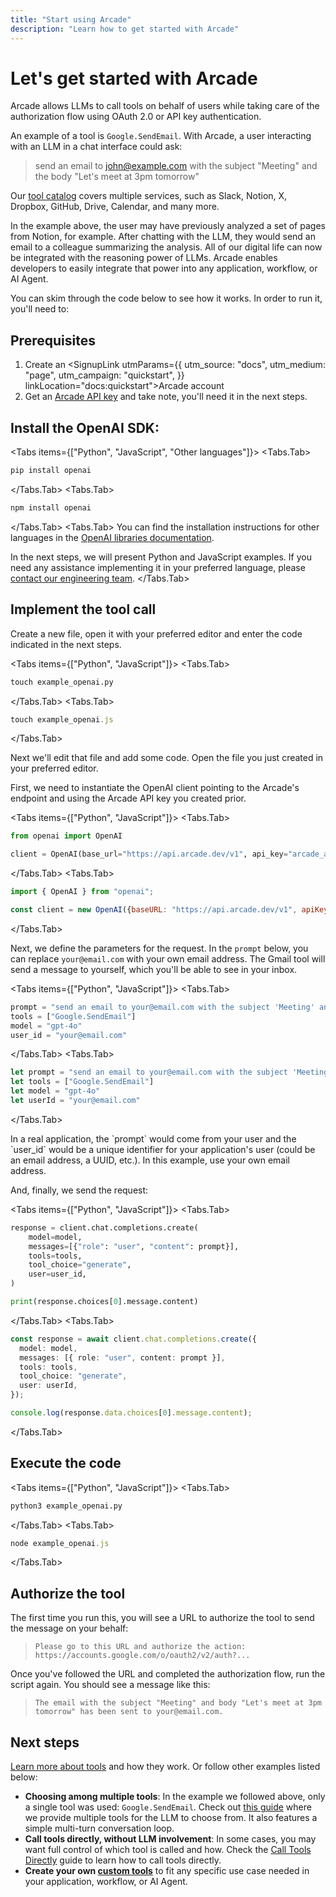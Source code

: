 ```yaml
---
title: "Start using Arcade"
description: "Learn how to get started with Arcade"
---
```



# Let's get started with Arcade

Arcade allows LLMs to call tools on behalf of users while taking care of the authorization flow using OAuth 2.0 or API key authentication.

An example of a tool is `Google.SendEmail`. With Arcade, a user interacting with an LLM in a chat interface could ask:

> send an email to john@example.com with the subject "Meeting" and the body "Let's meet at 3pm tomorrow"

Our [tool catalog](/toolkits) covers multiple services, such as Slack, Notion, X, Dropbox, GitHub, Drive, Calendar, and many more.

In the example above, the user may have previously analyzed a set of pages from Notion, for example. After chatting with the LLM, they would send an email to a colleague summarizing the analysis. All of our digital life can now be integrated with the reasoning power of LLMs. Arcade enables developers to easily integrate that power into any application, workflow, or AI Agent.


You can skim through the code below to see how it works. In order to run it, you'll need to:

<Steps>

## Prerequisites

1. Create an <SignupLink utmParams={{
            utm_source: "docs",
            utm_medium: "page",
            utm_campaign: "quickstart",
          }} linkLocation="docs:quickstart">Arcade account</SignupLink>
1. Get an [Arcade API key](/home/api-keys) and take note, you'll need it in the next steps.


## Install the OpenAI SDK:

<Tabs items={["Python", "JavaScript", "Other languages"]}> <Tabs.Tab>
```python
pip install openai
```
</Tabs.Tab>
<Tabs.Tab>
```javascript
npm install openai
```
</Tabs.Tab>
<Tabs.Tab>
You can find the installation instructions for other languages in the [OpenAI libraries documentation](https://platform.openai.com/docs/libraries).

In the next steps, we will present Python and JavaScript examples. If you need any assistance implementing it in your preferred language, please [contact our engineering team](/home/contact-us).
</Tabs.Tab>
</Tabs>

## Implement the tool call

Create a new file, open it with your preferred editor and enter the code indicated in the next steps.

<Tabs items={["Python", "JavaScript"]}> <Tabs.Tab>
```python
touch example_openai.py
```
</Tabs.Tab>
<Tabs.Tab>
```javascript
touch example_openai.js
```
</Tabs.Tab>
</Tabs>

Next we'll edit that file and add some code. Open the file you just created in your preferred editor.

First, we need to instantiate the OpenAI client pointing to the Arcade's endpoint and using the Arcade API key you created prior.

<Tabs items={["Python", "JavaScript"]}> <Tabs.Tab>

```python
from openai import OpenAI

client = OpenAI(base_url="https://api.arcade.dev/v1", api_key="arcade_api_key")
```

</Tabs.Tab> <Tabs.Tab>

```javascript
import { OpenAI } from "openai";

const client = new OpenAI({baseURL: "https://api.arcade.dev/v1", apiKey: "arcade_api_key"});
```

</Tabs.Tab> </Tabs>

Next, we define the parameters for the request. In the `prompt` below, you can replace `your@email.com` with your own email address. The Gmail tool will send a message to yourself, which you'll be able to see in your inbox.

<Tabs items={["Python", "JavaScript"]}> <Tabs.Tab>

```python
prompt = "send an email to your@email.com with the subject 'Meeting' and the body 'Let's meet at 3pm tomorrow'"
tools = ["Google.SendEmail"]
model = "gpt-4o"
user_id = "your@email.com"
```

</Tabs.Tab> <Tabs.Tab>

```typescript
let prompt = "send an email to your@email.com with the subject 'Meeting' and the body 'Let's meet at 3pm tomorrow'"
let tools = ["Google.SendEmail"]
let model = "gpt-4o"
let userId = "your@email.com"
```

</Tabs.Tab> </Tabs>

<Note>
In a real application, the `prompt` would come from your user and the `user_id` would be a unique identifier for your application's user (could be an email address, a UUID, etc.). In this example, use your own email address.
</Note>

And, finally, we send the request:

<Tabs items={["Python", "JavaScript"]}> <Tabs.Tab>
```python
response = client.chat.completions.create(
    model=model,
    messages=[{"role": "user", "content": prompt}],
    tools=tools,
    tool_choice="generate",
    user=user_id,
)

print(response.choices[0].message.content)
```
</Tabs.Tab>
<Tabs.Tab>
```typescript
const response = await client.chat.completions.create({
  model: model,
  messages: [{ role: "user", content: prompt }],
  tools: tools,
  tool_choice: "generate",
  user: userId,
});

console.log(response.data.choices[0].message.content);
```
</Tabs.Tab>
</Tabs>

## Execute the code

<Tabs items={["Python", "JavaScript"]}>
<Tabs.Tab>
```python
python3 example_openai.py
```
</Tabs.Tab>
<Tabs.Tab>
```javascript
node example_openai.js
```
</Tabs.Tab>
</Tabs>

## Authorize the tool

The first time you run this, you will see a URL to authorize the tool to send the message on your behalf:

> `Please go to this URL and authorize the action: https://accounts.google.com/o/oauth2/v2/auth?...`

Once you've followed the URL and completed the authorization flow, run the script again. You should see a message like this:

> `The email with the subject "Meeting" and body "Let's meet at 3pm tomorrow" has been sent to your@email.com.`

</Steps>

## Next steps

[Learn more about tools](use-tools/tools-overview) and how they work. Or follow other examples listed below:


* **Choosing among multiple tools**: In the example we followed above, only a single tool was used: `Google.SendEmail`. Check out [this guide](/home/use-tools/call-tools-with-models) where we provide multiple tools for the LLM to choose from. It also features a simple multi-turn conversation loop.
* **Call tools directly, without LLM involvement**: In some cases, you may want full control of which tool is called and how. Check the [Call Tools Directly](/home/use-tools/call-tools-directly) guide to learn how to call tools directly.
* **Create your own [custom tools](build-tools/create-a-toolkit)** to fit any specific use case needed in your application, workflow, or AI Agent.
